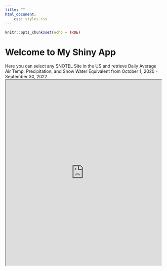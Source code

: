 ```yaml
---
title: ""
html_document:
    css: styles.css
---
```


```r
knitr::opts_chunk$set(echo = TRUE)
```



<body>
  <h1>Welcome to My Shiny App</h1>
  <h7>Here you can select any SNOTEL Site in the US and retrieve Daily Average Air Temp, Precipitation, and Snow Water Equivalent from October 1, 2020 - September 30, 2022</h7>
<iframe src="https://wamclean.shinyapps.io/app-1/" width="100%" height="600px"></iframe>
</body>